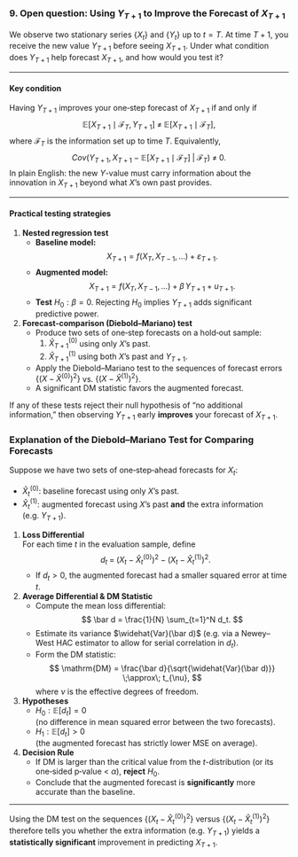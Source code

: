 ### 9. Open question: Using $Y_{T+1}$ to Improve the Forecast of $X_{T+1}$

We observe two stationary series $\{X_t\}$ and $\{Y_t\}$ up to $t=T$. At time $T+1$, you receive the new value $Y_{T+1}$ before seeing $X_{T+1}$. Under what condition does $Y_{T+1}$ help forecast $X_{T+1}$, and how would you test it?

------------------------------------------------------------------------

#### Key condition

Having $Y_{T+1}$ improves your one‐step forecast of $X_{T+1}$ if and only if $$
\mathbb{E}\bigl[X_{T+1}\mid\mathcal{F}_T,\,Y_{T+1}\bigr]
\;\neq\;
\mathbb{E}\bigl[X_{T+1}\mid\mathcal{F}_T\bigr],
$$ where $\mathcal{F}_T$ is the information set up to time $T$. Equivalently, $$
Cov\bigl(Y_{T+1},\,X_{T+1}-\mathbb{E}[X_{T+1}\mid\mathcal{F}_T]\;\big|\;\mathcal{F}_T\bigr)
\;\neq\;0.
$$ In plain English: the new $Y$-value must carry information about the innovation in $X_{T+1}$ beyond what $X$’s own past provides.

------------------------------------------------------------------------

#### Practical testing strategies

1.  **Nested regression test**
    -   **Baseline model:**\
        $$
          X_{T+1} = f\bigl(X_T,X_{T-1},\dots\bigr) + \varepsilon_{T+1}.
        $$
    -   **Augmented model:**\
        $$
          X_{T+1} = f\bigl(X_T,X_{T-1},\dots\bigr)
                    \;+\;\beta\,Y_{T+1}
                    \;+\;u_{T+1}.
        $$
    -   **Test** $H_0:\beta=0$. Rejecting $H_0$ implies $Y_{T+1}$ adds significant predictive power.
2.  **Forecast‐comparison (Diebold–Mariano) test**
    -   Produce two sets of one‐step forecasts on a hold‐out sample:
        1.  $\hat X_{T+1}^{(0)}$ using only $X$’s past.\
        2.  $\hat X_{T+1}^{(1)}$ using both $X$’s past and $Y_{T+1}$.\
    -   Apply the Diebold–Mariano test to the sequences of forecast errors\
        $\{(X-\hat X^{(0)})^2\}$ vs. $\{(X-\hat X^{(1)})^2\}$.\
    -   A significant DM statistic favors the augmented forecast.

If any of these tests reject their null hypothesis of “no additional information,” then observing $Y_{T+1}$ early **improves** your forecast of $X_{T+1}$.

### Explanation of the Diebold–Mariano Test for Comparing Forecasts

Suppose we have two sets of one‐step‐ahead forecasts for $X_t$:

-   $\displaystyle \hat X_t^{(0)}$: baseline forecast using only $X$’s past.
-   $\displaystyle \hat X_t^{(1)}$: augmented forecast using $X$’s past **and** the extra information (e.g. $Y_{T+1}$).

1.  **Loss Differential**\
    For each time $t$ in the evaluation sample, define\
    $$
      d_t
      \;=\;
      \bigl(X_t - \hat X_t^{(0)}\bigr)^2
      \;-\;
      \bigl(X_t - \hat X_t^{(1)}\bigr)^2.
    $$
    -   If $d_t > 0$, the augmented forecast had a smaller squared error at time $t$.
2.  **Average Differential & DM Statistic**
    -   Compute the mean loss differential: $$
          \bar d = \frac{1}{N} \sum_{t=1}^N d_t.
        $$
    -   Estimate its variance $\widehat{Var}(\bar d)$ (e.g. via a Newey–West HAC estimator to allow for serial correlation in $d_t$).\
    -   Form the DM statistic: $$
          \mathrm{DM}
          =
          \frac{\bar d}{\sqrt{\widehat{Var}(\bar d)}}
          \;\approx\; t_{\nu},
        $$ where $\nu$ is the effective degrees of freedom.
3.  **Hypotheses**
    -   $H_0: \mathbb{E}[d_t] = 0$\
        (no difference in mean squared error between the two forecasts).\
    -   $H_1:  \mathbb{E}[d_t] > 0$\
        (the augmented forecast has strictly lower MSE on average).
4.  **Decision Rule**
    -   If $\mathrm{DM}$ is larger than the critical value from the $t$-distribution (or its one‐sided p‐value \< $\alpha$), **reject** $H_0$.\
    -   Conclude that the augmented forecast is **significantly** more accurate than the baseline.

------------------------------------------------------------------------

Using the DM test on the sequences $\{(X_t-\hat X_t^{(0)})^2\}$ versus $\{(X_t-\hat X_t^{(1)})^2\}$ therefore tells you whether the extra information (e.g. $Y_{T+1}$) yields a **statistically significant** improvement in predicting $X_{T+1}$.
